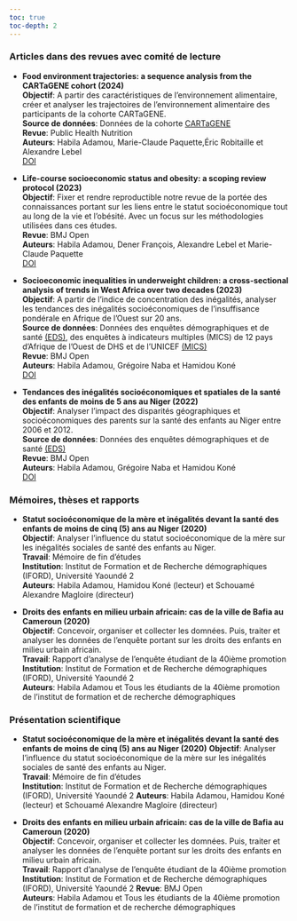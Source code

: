 ```yaml
---
toc: true
toc-depth: 2
---
```


### Articles dans des revues avec comité de lecture
- **Food environment trajectories: a sequence analysis from the CARTaGENE cohort (2024)**  
  **Objectif**: A partir des caractéristiques de l'environnement alimentaire, créer et analyser les trajectoires de l'environnement alimentaire des participants de la cohorte CARTaGENE. <br>
  **Source de données**: Données de la cohorte [CARTaGENE](https://cartagene.qc.ca/index.html){target="_blank" rel="noopener noreferrer"} <br>
  **Revue**: Public Health Nutrition <br>
  **Auteurs**: Habila Adamou, Marie-Claude Paquette,Éric Robitaille et Alexandre Lebel <br>
  [DOI](https://doi.org/10.1017/S1368980024000119){target="_blank" rel="noopener noreferrer"} <br>
  
- **Life-course socioeconomic status and obesity: a scoping review protocol (2023)**  
  **Objectif**: Fixer et rendre reproductible notre revue de la portée des connaissances portant sur les liens entre le statut socioéconomique tout au long de la vie et l'obésité. Avec un focus sur les méthodologies utilisées dans ces études. <br>
  **Revue**: BMJ Open <br>
  **Auteurs**: Habila Adamou, Dener François, Alexandre Lebel et Marie-Claude Paquette <br>
  [DOI](https://doi.org/10.1136/bmjopen-2023-077750){target="_blank" rel="noopener noreferrer"} <br>
  
- **Socioeconomic inequalities in underweight children: a cross-sectional analysis of trends in West Africa over two decades (2023)**  
  **Objectif**: A partir de l'indice de concentration des inégalités, analyser les tendances des inégalités socioéconomiques de l'insuffisance pondérale en Afrique de l'Ouest sur 20 ans. <br>
  **Source de données**: Données des enquêtes démographiques et de santé [(EDS)](https://dhsprogram.com/){target="_blank" rel="noopener noreferrer"}, des enquêtes à indicateurs multiples (MICS) de 12 pays d'Afrique de l'Ouest de DHS et de l'UNICEF [(MICS)](https://mics.unicef.org/){target="_blank" rel="noopener noreferrer"} <br>
  **Revue**: BMJ Open <br>
  **Auteurs**: Habila Adamou, Grégoire Naba et Hamidou Koné <br>
  [DOI](https://doi.org/10.1136/bmjopen-2023-074522){target="_blank" rel="noopener noreferrer"} <br>
  
- **Tendances des inégalités socioéconomiques et spatiales de la santé des enfants de moins de 5 ans au Niger (2022)**  
  **Objectif**:  Analyser l’impact des disparités géographiques et socioéconomiques des parents sur la santé des enfants au Niger entre 2006 et 2012. <br> 
  **Source de données**: Données des enquêtes démographiques et de santé [(EDS)](https://dhsprogram.com/){target="_blank" rel="noopener noreferrer"} <br>
  **Revue**: BMJ Open <br>
  **Auteurs**: Habila Adamou, Grégoire Naba et Hamidou Koné <br>
  [DOI](https://doi.org/10.1136/bmjopen-2023-074522){target="_blank" rel="noopener noreferrer"} <br>

### Mémoires, thèses et rapports
- **Statut socioéconomique de la mère et inégalités devant la santé des enfants de moins de cinq (5) ans au Niger (2020)** <br>
  **Objectif**: Analyser l'influence du statut socioéconomique de la mère sur les inégalités sociales de santé des enfants au Niger. <br>
  **Travail**: Mémoire de fin d'études <br>
  **Institution**: Institut de Formation et de Recherche démographiques (IFORD), Université Yaoundé 2 <br>
  **Auteurs**: Habila Adamou, Hamidou Koné (lecteur) et Schouamé Alexandre Magloire (directeur) <br>
  
- **Droits des enfants en milieu urbain africain: cas de la ville de Bafia au Cameroun (2020)**  
  **Objectif**: Concevoir, organiser et collecter les domnées. Puis, traiter et analyser les données de l'enquête portant sur les droits des enfants en milieu urbain africain. <br>
  **Travail**: Rapport d'analyse de l'enquête étudiant de la 40ième promotion <br>
  **Institution**: Institut de Formation et de Recherche démographiques (IFORD), Université Yaoundé 2 <br>
  **Auteurs**: Habila Adamou et Tous les étudiants de la 40ième promotion de l'institut de formation et de recherche démographiques <br>

### Présentation scientifique
- **Statut socioéconomique de la mère et inégalités devant la santé des enfants de moins de cinq (5) ans au Niger (2020)**
 **Objectif**: Analyser l'influence du statut socioéconomique de la mère sur les inégalités sociales de santé des enfants au Niger. <br>
  **Travail**: Mémoire de fin d'études <br>
  **Institution**: Institut de Formation et de Recherche démographiques (IFORD), Université Yaoundé 2
  **Auteurs**: Habila Adamou, Hamidou Koné (lecteur) et Schouamé Alexandre Magloire (directeur) <br>
  
- **Droits des enfants en milieu urbain africain: cas de la ville de Bafia au Cameroun (2020)**  
  **Objectif**: Concevoir, organiser et collecter les domnées. Puis, traiter et analyser les données de l'enquête portant sur les droits des enfants en milieu urbain africain. <br>
  **Travail**: Rapport d'analyse de l'enquête étudiant de la 40ième promotion <br>
  **Institution**: Institut de Formation et de Recherche démographiques (IFORD), Université Yaoundé 2
  **Revue**: BMJ Open <br>
  **Auteurs**: Habila Adamou et Tous les étudiants de la 40ième promotion de l'institut de formation et de recherche démographiques <br>